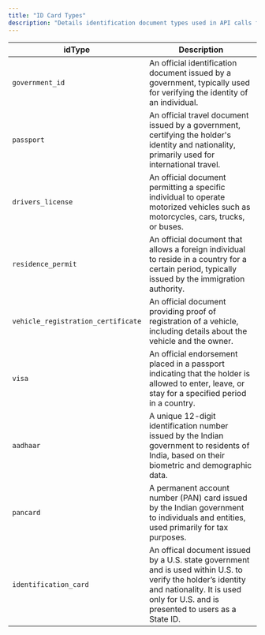 ```yaml
---
title: "ID Card Types"
description: "Details identification document types used in API calls for KYC verification"
---
```


| idType                             | Description                                                                                                                                                                                      |
| ---------------------------------- | ------------------------------------------------------------------------------------------------------------------------------------------------------------------------------------------------ |
| `government_id`                    | An official identification document issued by a government, typically used for verifying the identity of an individual.                                                                          |
| `passport`                         | An official travel document issued by a government, certifying the holder's identity and nationality, primarily used for international travel.                                                   |
| `drivers_license`                  | An official document permitting a specific individual to operate motorized vehicles such as motorcycles, cars, trucks, or buses.                                                                 |
| `residence_permit`                 | An official document that allows a foreign individual to reside in a country for a certain period, typically issued by the immigration authority.                                                |
| `vehicle_registration_certificate` | An official document providing proof of registration of a vehicle, including details about the vehicle and the owner.                                                                            |
| `visa`                             | An official endorsement placed in a passport indicating that the holder is allowed to enter, leave, or stay for a specified period in a country.                                                 |
| `aadhaar`                          | A unique 12-digit identification number issued by the Indian government to residents of India, based on their biometric and demographic data.                                                    |
| `pancard`                          | A permanent account number (PAN) card issued by the Indian government to individuals and entities, used primarily for tax purposes.                                                              |
| `identification_card`              | An offical document issued by a U.S. state government and is used within U.S. to verify the holder’s identity and nationality. It is used only for U.S. and is presented to users as a State ID. |